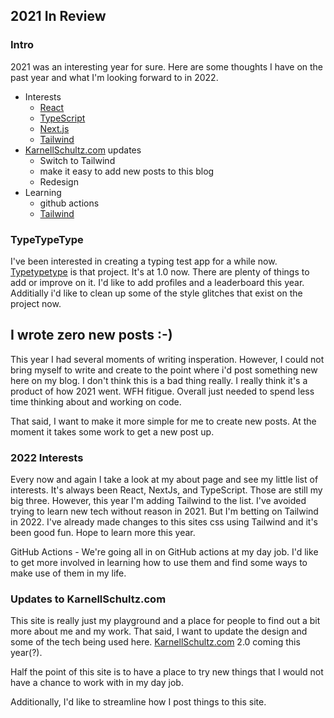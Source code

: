 ## 2021 In Review

### Intro

2021 was an interesting year for sure. Here are some thoughts I have
on the past year and what I'm looking forward to in 2022.

- Interests
  - [React](https://reactjs.org/)
  - [TypeScript](https://www.typescriptlang.org/)
  - [Next.js](https://nextjs.org/)
  - [Tailwind](https://tailwindcss.com/)
- [KarnellSchultz.com](http://KarnellSchultz.com) updates
  - Switch to Tailwind
  - make it easy to add new posts to this blog
  - Redesign
- Learning
  - github actions
  - [Tailwind](https://tailwindcss.com/)

### TypeTypeType

I've been interested in creating a typing test app for a while now.
[Typetypetype](https://typetypetype.vercel.app/) is that project. It's
at 1.0 now. There are plenty of things to add or improve on it. I'd
like to add profiles and a leaderboard this year. Additially i'd like
to clean up some of the style glitches that exist on the project now.

## I wrote zero new posts :-)

This year I had several moments of writing insperation. However, I
could not bring myself to write and create to the point where i'd post
something new here on my blog. I don't think this is a bad thing
really. I really think it's a product of how 2021 went. WFH fitigue.
Overall just needed to spend less time thinking about and working on
code.

That said, I want to make it more simple for me to create new posts.
At the moment it takes some work to get a new post up.

### 2022 Interests

Every now and again I take a look at my about page and see my little
list of interests. It's always been React, NextJs, and TypeScript.
Those are still my big three. However, this year I'm adding Tailwind
to the list. I've avoided trying to learn new tech without reason
in 2021. But I'm betting on Tailwind in 2022. I've already made
changes to this sites css using Tailwind and it's been good fun. Hope
to learn more this year.

GitHub Actions - We're going all in on GitHub actions at my day job.
I'd like to get more involved in learning how to use them and find
some ways to make use of them in my life.

### Updates to KarnellSchultz.com

This site is really just my playground and a place for people to find
out a bit more about me and my work. That said, I want to update the
design and some of the tech being used here.
[KarnellSchultz.com](http://KarnellSchultz.com) 2.0 coming this
year(?).

Half the point of this site is to have a place to try new things that
I would not have a chance to work with in my day job.

Additionally, I'd like to streamline how I post things to this site.
